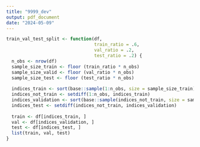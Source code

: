 ```yaml
---
title: "9999_dev"
output: pdf_document
date: "2024-05-09"
---
```


```r
train_val_test_split <- function(df, 
                                 train_ratio = .6, 
                                 val_ratio = .2, 
                                 test_ratio = .2) {
  n_obs <- nrow(df)
  sample_size_train <- floor (train_ratio * n_obs)
  sample_size_valid <- floor (val_ratio * n_obs)
  sample_size_test <- floor (test_ratio * n_obs)
  
  indices_train <- sort(base::sample(1:n_obs, size = sample_size_train))
  indices_not_train <- setdiff(1:n_obs, indices_train)
  indices_validation <- sort(base::sample(indices_not_train, size = sample_size_valid))
  indices_test <- setdiff(indices_not_train, indices_validation)
  
  train <- df[indices_train, ]
  val <- df[indices_validation, ]
  test <- df[indices_test, ]
  list(train, val, test)
}
```


